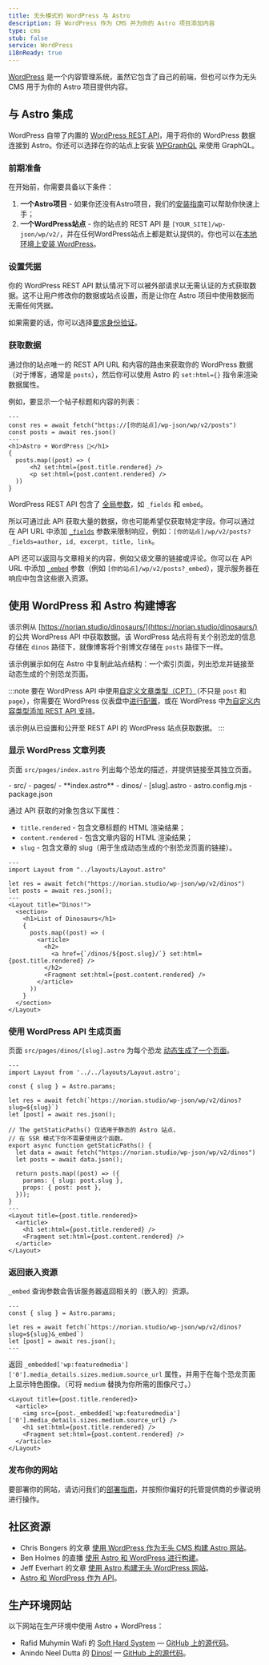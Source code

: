 ```yaml
---
title: 无头模式的 WordPress 与 Astro
description: 将 WordPress 作为 CMS 并为你的 Astro 项目添加内容
type: cms
stub: false
service: WordPress
i18nReady: true
---
```


[WordPress](https://wordpress.org/) 是一个内容管理系统，虽然它包含了自己的前端，但也可以作为无头 CMS 用于为你的 Astro 项目提供内容。

## 与 Astro 集成

WordPress 自带了内置的 [WordPress REST API](https://developer.wordpress.org/rest-api/)，用于将你的 WordPress 数据连接到 Astro。你还可以选择在你的站点上安装 [WPGraphQL](https://wordpress.org/plugins/wp-graphql/) 来使用 GraphQL。

### 前期准备

在开始前，你需要具备以下条件：

1. **一个Astro项目** - 如果你还没有Astro项目，我们的[安装指南](/zh-cn/install/auto/)可以帮助你快速上手；
2. **一个WordPress站点** - 你的站点的 REST API 是 `[YOUR_SITE]/wp-json/wp/v2/`，并在任何WordPress站点上都是默认提供的。你也可以在[本地环境上安装 WordPress](https://wordpress.org/support/article/installing-wordpress-on-your-own-computer/)。

### 设置凭据

你的 WordPress REST API 默认情况下可以被外部请求以无需认证的方式获取数据。这不让用户修改你的数据或站点设置，而是让你在 Astro 项目中使用数据而无需任何凭据。

如果需要的话，你可以选择[要求身份验证](https://developer.wordpress.org/rest-api/frequently-asked-questions/#require-authentication-for-all-requests)。

### 获取数据

通过你的站点唯一的 REST API URL 和内容的路由来获取你的 WordPress 数据（对于博客，通常是 `posts`），然后你可以使用 Astro 的 `set:html={}` 指令来渲染数据属性。

例如，要显示一个帖子标题和内容的列表：

```astro title="src/pages/index.astro
---
const res = await fetch("https://[你的站点]/wp-json/wp/v2/posts")
const posts = await res.json()
---
<h1>Astro + WordPress 🚀</h1>
{
  posts.map((post) => (
      <h2 set:html={post.title.rendered} />
      <p set:html={post.content.rendered} />
  ))
}
```

WordPress REST API 包含了 [全局参数](https://developer.wordpress.org/rest-api/using-the-rest-api/global-parameters/)，如 `_fields` 和 `embed`。

所以可通过此 API 获取大量的数据，你也可能希望仅获取特定字段。你可以通过在 API URL 中添加 [`_fields`](https://developer.wordpress.org/rest-api/using-the-rest-api/global-parameters/#_fields) 参数来限制响应，例如：`[你的站点]/wp/v2/posts?_fields=author, id, excerpt, title, link`。

API 还可以返回与文章相关的内容，例如父级文章的链接或评论。你可以在 API URL 中添加 [`_embed`](https://developer.wordpress.org/rest-api/using-the-rest-api/global-parameters/#_embed) 参数（例如 `[你的站点]/wp/v2/posts?_embed`），提示服务器在响应中包含这些嵌入资源。

## 使用 WordPress 和 Astro 构建博客

该示例从 [https://norian.studio/dinosaurs/](https://norian.studio/dinosaurs/) 的公共 WordPress API 中获取数据。该 WordPress 站点将有关个别恐龙的信息存储在 `dinos` 路径下，就像博客将个别博文存储在 `posts` 路径下一样。

该示例展示如何在 Astro 中复制此站点结构：一个索引页面，列出恐龙并链接至动态生成的个别恐龙页面。

:::note
要在 WordPress API 中使用[自定义文章类型（CPT）](https://learn.wordpress.org/lesson-plan/custom-post-types/)（不只是 `post` 和 `page`），你需要在 WordPress 仪表盘中[进行配置](https://stackoverflow.com/questions/48536646/how-can-i-get-data-from-custom-post-type-using-wp-rest-api)，或在 WordPress 中[为自定义内容类型添加 REST API 支持](https://developer.wordpress.org/rest-api/extending-the-rest-api/adding-rest-api-support-for-custom-content-types/)。

该示例从已设置和公开至 REST API 的 WordPress 站点获取数据。
:::

### 显示 WordPress 文章列表

页面 `src/pages/index.astro` 列出每个恐龙的描述，并提供链接至其独立页面。

<FileTree title="Project Structure">
- src/
  - pages/
    - **index.astro**
    - dinos/
      - [slug].astro
- astro.config.mjs
- package.json
</FileTree>

通过 API 获取的对象包含以下属性：

-  `title.rendered` - 包含文章标题的 HTML 渲染结果；
-  `content.rendered` - 包含文章内容的 HTML 渲染结果；
-  `slug` - 包含文章的 slug（用于生成动态生成的个别恐龙页面的链接）。

```astro title="/src/pages/index.astro"
---
import Layout from "../layouts/Layout.astro"

let res = await fetch("https://norian.studio/wp-json/wp/v2/dinos")
let posts = await res.json();
---
<Layout title="Dinos!">
  <section>
    <h1>List of Dinosaurs</h1>
    {
      posts.map((post) => (
        <article>
          <h2>
            <a href={`/dinos/${post.slug}/`} set:html={post.title.rendered} />
          </h2>
          <Fragment set:html={post.content.rendered} />
        </article>
      ))
    }
  </section>
</Layout>
```

### 使用 WordPress API 生成页面

页面 `src/pages/dinos/[slug].astro` 为每个恐龙 [动态生成了一个页面](/zh-cn/core-concepts/routing/#动态路由)。

```astro title="/src/pages/dinos/[slug].astro"
---
import Layout from '../../layouts/Layout.astro';

const { slug } = Astro.params;

let res = await fetch(`https://norian.studio/wp-json/wp/v2/dinos?slug=${slug}`)
let [post] = await res.json();

// The getStaticPaths() 仅适用于静态的 Astro 站点，
// 在 SSR 模式下你不需要使用这个函数。
export async function getStaticPaths() {
  let data = await fetch("https://norian.studio/wp-json/wp/v2/dinos")
  let posts = await data.json();

  return posts.map((post) => ({
    params: { slug: post.slug },
    props: { post: post },
  }));
}
---
<Layout title={post.title.rendered}>
  <article>
    <h1 set:html={post.title.rendered} />
    <Fragment set:html={post.content.rendered} />
  </article>
</Layout>
```

### 返回嵌入资源

`_embed` 查询参数会告诉服务器返回相关的（嵌入的）资源。

```astro title="src/pages/dinos/[slug].astro" /&_embed/
---
const { slug } = Astro.params;

let res = await fetch(`https://norian.studio/wp-json/wp/v2/dinos?slug=${slug}&_embed`)
let [post] = await res.json();
---
```

返回 `_embedded['wp:featuredmedia']['0'].media_details.sizes.medium.source_url` 属性，并用于在每个恐龙页面上显示特色图像。（可将 `medium` 替换为你所需的图像尺寸。）

```astro title="/src/pages/dinos/[slug].astro" {3}
<Layout title={post.title.rendered}>
  <article>
    <img src={post._embedded['wp:featuredmedia']['0'].media_details.sizes.medium.source_url} />
    <h1 set:html={post.title.rendered} />
    <Fragment set:html={post.content.rendered} />
  </article>
</Layout>
```

### 发布你的网站

要部署你的网站，请访问我们的[部署指南](/zh-cn/guides/deploy/)，并按照你偏好的托管提供商的步骤说明进行操作。

## 社区资源

-  Chris Bongers 的文章 [使用 WordPress 作为无头 CMS 构建 Astro 网站](https://blog.openreplay.com/building-an-astro-website-with-wordpress-as-a-headless-cms/)。
-  Ben Holmes 的直播 [使用 Astro 和 WordPress 进行构建](https://www.youtube.com/watch?v=Jstqgklvfnc)。
-  Jeff Everhart 的文章 [使用 Astro 构建无头 WordPress 网站](https://developers.wpengine.com/blog/building-a-headless-wordpress-site-with-astro)。
-  [Astro 和 WordPress 作为 API](https://darko.io/posts/astrojs-and-wordpress-as-an-api/)。

## 生产环境网站

以下网站在生产环境中使用 Astro + WordPress：

-  Rafid Muhymin Wafi 的 [Soft Hard System](https://softhardsystem.com/) — [GitHub 上的源代码](https://github.com/RafidMuhymin/softhardsystem)。
-  Anindo Neel Dutta 的 [Dinos!](https://wc-dinos.netlify.app/) — [GitHub 上的源代码](https://github.com/leen-neel/astro-wordpress)。